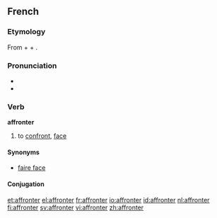 ==French==

===Etymology===
From {{term|a-}} + {{term|front|lang=fr}} + {{term|-er|lang=fr}}.

===Pronunciation===
* {{IPA|/afʁɔ̃te/|lang=fr}}
* {{audio|Fr-affronter.ogg|Audio}}

===Verb===
'''affronter'''

# to [[confront]], [[face]]

====Synonyms====
* [[faire face]]

====Conjugation====
{{fr-conj-er|affront|avoir}}

[[et:affronter]]
[[el:affronter]]
[[fr:affronter]]
[[io:affronter]]
[[id:affronter]]
[[nl:affronter]]
[[fi:affronter]]
[[sv:affronter]]
[[vi:affronter]]
[[zh:affronter]]